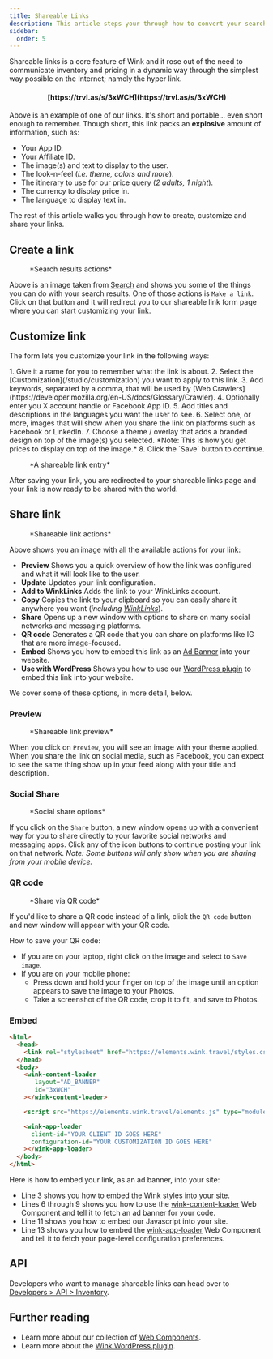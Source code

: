 ```yaml
---
title: Shareable Links
description: This article steps your through how to convert your search results to shareable links.
sidebar:
  order: 5
---
```



Shareable links is a core feature of Wink and it rose out of the need to communicate inventory and pricing in a dynamic way through the simplest way possible on the Internet; namely the hyper link.

<h4 align="center">[https://trvl.as/s/3xWCH](https://trvl.as/s/3xWCH)</h4>

Above is an example of one of our links. It's short and portable... even short enough to remember. Though short, this link packs an **explosive** amount of information, such as:

- Your App ID.
- Your Affiliate ID.
- The image(s) and text to display to the user.
- The look-n-feel (*i.e. theme, colors and more*).
- The itinerary to use for our price query (*2 adults, 1 night*).
- The currency to display price in.
- The language to display text in.

The rest of this article walks you through how to create, customize and share your links.

## Create a link

<figure>
<CloudinaryImage 
      width="350"
      height="238"
      resize="scale"
      quality="best"
      alt="Actions"
      src="academy/inventory-actions" 
      errorImage="noimage_opaque_nyrtl0.png"
    />
    <figcaption>*Search results actions*</figcaption>
</figure>

Above is an image taken from [Search](/studio/search) and shows you some of the things you can do with your search results. One of those actions is `Make a link`. 
Click on that button and it will redirect you to our shareable link form page where you can start customizing your link.

## Customize link

 The form lets you customize your link in the following ways:

<Steps>
 1. Give it a name for you to remember what the link is about.
 2. Select the [Customization](/studio/customization) you want to apply to this link.
 3. Add keywords, separated by a comma, that will be used by [Web Crawlers](https://developer.mozilla.org/en-US/docs/Glossary/Crawler).
 4. Optionally enter you X account handle or Facebook App ID.
 5. Add titles and descriptions in the languages you want the user to see.
 6. Select one, or more, images that will show when you share the link on platforms such as Facebook or LinkedIn.
 7. Choose a theme / overlay that adds a branded design on top of the image(s) you selected. *Note: This is how you get prices to display on top of the image.*
 8. Click the `Save` button to continue.
 </Steps>

<figure>
<CloudinaryImage 
      width="350"
      height="641"
      resize="scale"
      quality="best"
      alt="Shareable link"
      src="academy/shareable-link" 
      errorImage="noimage_opaque_nyrtl0.png"
    />
    <figcaption>*A shareable link entry*</figcaption>
</figure>

 After saving your link, you are redirected to your shareable links page and your link is now ready to be shared with the world.

## Share link

<figure>
<CloudinaryImage 
      width="350"
      height="641"
      resize="scale"
      quality="best"
      alt="Actions"
      src="academy/shareable-link-actions" 
      errorImage="noimage_opaque_nyrtl0.png"
    />
    <figcaption>*Shareable link actions*</figcaption>
</figure>

Above shows you an image with all the available actions for your link:

- **Preview** Shows you a quick overview of how the link was configured and what it will look like to the user.
- **Update** Updates your link configuration.
- **Add to WinkLinks** Adds the link to your WinkLinks account.
- **Copy** Copies the link to your clipboard so you can easily share it anywhere you want (*including [WinkLinks](/link-manager/wink-links)*).
- **Share** Opens up a new window with options to share on many social networks and messaging platforms.
- **QR code** Generates a QR code that you can share on platforms like IG that are more image-focused.
- **Embed** Shows you how to embed this link as an [Ad Banner](/developers/web-components#content-loader) into your website. 
- **Use with WordPress** Shows you how to use our [WordPress plugin](/developers/wordpress) to embed this link into your website.

We cover some of these options, in more detail, below.

### Preview

<figure>
<CloudinaryImage 
      width="700"
      height="373"
      resize="scale"
      quality="best"
      alt="Preview"
      src="academy/shareable-link-preview" 
      errorImage="noimage_opaque_nyrtl0.png"
    />
    <figcaption>*Shareable link preview*</figcaption>
</figure>

When you click on `Preview`, you will see an image with your theme applied. When you share the link on social media, such as Facebook, you can expect to see the same thing show up in your feed along with your title and description.


### Social Share

<figure>
<CloudinaryImage 
      width="350"
      height="231"
      resize="scale"
      quality="best"
      alt="Social share"
      src="academy/shareable-link-share" 
      errorImage="noimage_opaque_nyrtl0.png"
    />
    <figcaption>*Social share options*</figcaption>
</figure>

If you click on the `Share` button, a new window opens up with a convenient way for you to share directly to your favorite social networks and messaging apps. 
Click any of the icon buttons to continue posting your link on that network. *Note: Some buttons will only show when you are sharing from your mobile device.*

### QR code

<figure>
<CloudinaryImage 
      width="350"
      height="440"
      resize="scale"
      quality="best"
      alt="Social share"
      src="academy/shareable-link-qr-code" 
      errorImage="noimage_opaque_nyrtl0.png"
    />
    <figcaption>*Share via QR code*</figcaption>
</figure>

If you'd like to share a QR code instead of a link, click the `QR code` button and new window will appear with your QR code. 

How to save your QR code:

- If you are on your laptop, right click on the image and select to `Save image`.
- If you are on your mobile phone:
    - Press down and hold your finger on top of the image until an option appears to save the image to your Photos.
    - Take a screenshot of the QR code, crop it to fit, and save to Photos.

### Embed

```html {3, 6-9, 11, 13-16}
<html>
  <head>
    <link rel="stylesheet" href="https://elements.wink.travel/styles.css"></link>
  </head>
  <body>
    <wink-content-loader
       layout="AD_BANNER"
       id="3xWCH"
    ></wink-content-loader>

    <script src="https://elements.wink.travel/elements.js" type="module" defer></script>

    <wink-app-loader
      client-id="YOUR CLIENT ID GOES HERE"
      configuration-id="YOUR CUSTOMIZATION ID GOES HERE"
    ></wink-app-loader>
  </body>
</html>
```

Here is how to embed your link, as an ad banner, into your site:

- Line 3 shows you how to embed the Wink styles into your site.
- Lines 6 through 9 shows you how to use the [wink-content-loader](/developers/web-components#content-loader) Web Component and tell it to fetch an ad banner for your code.
- Line 11 shows you how to embed our Javascript into your site.
- Line 13 shows you how to embed the [wink-app-loader](/developers/web-components#application-loader) Web Component and tell it to fetch your page-level configuration preferences.

## API

Developers who want to manage shareable links can head over to [Developers > API > Inventory](/developers/apis/#inventory-api).

## Further reading

- Learn more about our collection of [Web Components](/developers/web-components).
- Learn more about the [Wink WordPress plugin](/developers/wordpress).